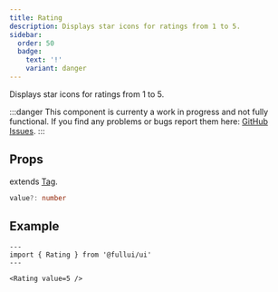 ```yaml
---
title: Rating
description: Displays star icons for ratings from 1 to 5.
sidebar: 
  order: 50
  badge:
    text: '!'
    variant: danger
---
```


Displays star icons for ratings from 1 to 5.

:::danger
This component is currenty a work in progress and not fully functional. 
If you find any problems or bugs report them here: [GitHub Issues](https://github.com/fullui/ui/issues).
:::

## Props
extends [Tag](/utility/tag).
```ts
value?: number
```

## Example

```astro live
---
import { Rating } from '@fullui/ui'
---

<Rating value=5 />
```